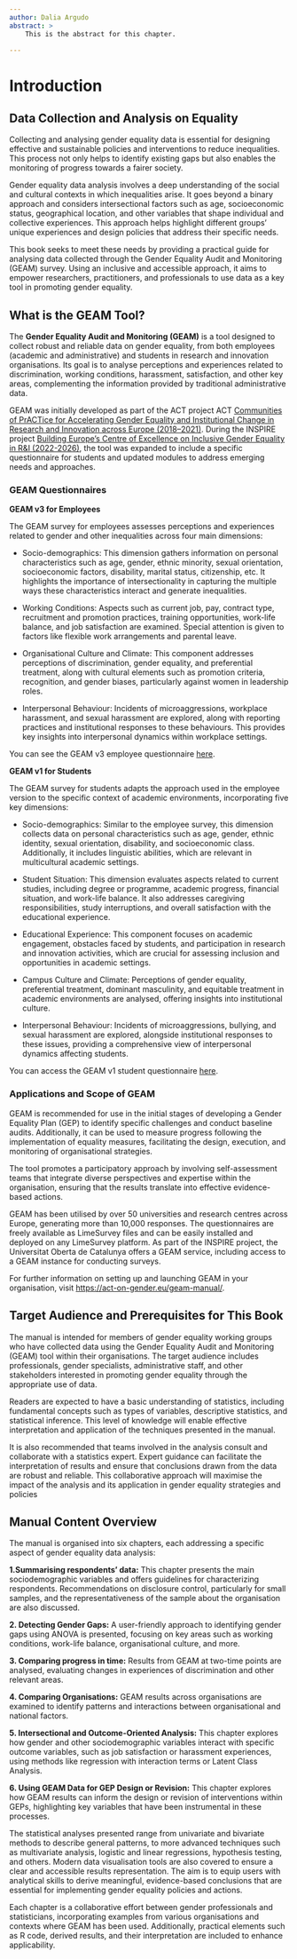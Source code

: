 ```yaml
---
author: Dalia Argudo
abstract: >
    This is the abstract for this chapter. 

---
```


# Introduction

## Data Collection and Analysis on Equality

Collecting and analysing gender equality data is essential for designing effective and sustainable policies and interventions to reduce inequalities. This process not only helps to identify existing gaps but also enables the monitoring of progress towards a fairer society.

Gender equality data analysis involves a deep understanding of the social and cultural contexts in which inequalities arise. It goes beyond a binary approach and considers intersectional factors such as age, socioeconomic status, geographical location, and other variables that shape individual and collective experiences. This approach helps highlight different groups' unique experiences and design policies that address their specific needs.

This book seeks to meet these needs by providing a practical guide for analysing data collected through the Gender Equality Audit and Monitoring (GEAM) survey. Using an inclusive and accessible approach, it aims to empower researchers, practitioners, and professionals to use data as a key tool in promoting gender equality.

## What is the GEAM Tool?

The **Gender Equality Audit and Monitoring (GEAM)** is a tool designed to collect robust and reliable data on gender equality, from both employees (academic and administrative) and students in research and innovation organisations. Its goal is to analyse perceptions and experiences related to discrimination, working conditions, harassment, satisfaction, and other key areas, complementing the information provided by traditional administrative data.

GEAM was initially developed as part of the ACT project ACT [Communities of PrACTice for Accelerating Gender Equality and Institutional Change in Research and Innovation across Europe (2018–2021)](https://www.act-on-gender.eu/). During the INSPIRE project [Building Europe’s Centre of Excellence on Inclusive Gender Equality in R&I (2022-2026)](https://www.inspirequality.eu/), the tool was expanded to include a specific questionnaire for students and updated modules to address emerging needs and approaches.

### GEAM Questionnaires

**GEAM v3 for Employees**

The GEAM survey for employees assesses perceptions and experiences related to gender and other inequalities across four main dimensions:

- Socio-demographics: This dimension gathers information on personal characteristics such as age, gender, ethnic minority, sexual orientation, socioeconomic factors, disability, marital status, citizenship, etc. It highlights the importance of intersectionality in capturing the multiple ways these characteristics interact and generate inequalities.

- Working Conditions: Aspects such as current job, pay, contract type, recruitment and promotion practices, training opportunities, work-life balance, and job satisfaction are examined. Special attention is given to factors like flexible work arrangements and parental leave.

- Organisational Culture and Climate: This component addresses perceptions of discrimination, gender equality, and preferential treatment, along with cultural elements such as promotion criteria, recognition, and gender biases, particularly against women in leadership roles.

- Interpersonal Behaviour: Incidents of microaggressions, workplace harassment, and sexual harassment are explored, along with reporting practices and institutional responses to these behaviours. This provides key insights into interpersonal dynamics within workplace settings.

You can see the GEAM v3 employee questionnaire [here](https://surveys.geamtool.eu/index.php/530000?lang=en).

**GEAM v1 for Students**

The GEAM survey for students adapts the approach used in the employee version to the specific context of academic environments, incorporating five key dimensions:

- Socio-demographics: Similar to the employee survey, this dimension collects data on personal characteristics such as age, gender, ethnic identity, sexual orientation, disability, and socioeconomic class. Additionally, it includes linguistic abilities, which are relevant in multicultural academic settings.

- Student Situation: This dimension evaluates aspects related to current studies, including degree or programme, academic progress, financial situation, and work-life balance. It also addresses caregiving responsibilities, study interruptions, and overall satisfaction with the educational experience.

- Educational Experience: This component focuses on academic engagement, obstacles faced by students, and participation in research and innovation activities, which are crucial for assessing inclusion and opportunities in academic settings.

- Campus Culture and Climate: Perceptions of gender equality, preferential treatment, dominant masculinity, and equitable treatment in academic environments are analysed, offering insights into institutional culture.

- Interpersonal Behaviour: Incidents of microaggressions, bullying, and sexual harassment are explored, alongside institutional responses to these issues, providing a comprehensive view of interpersonal dynamics affecting students.

You can access the GEAM v1 student questionnaire [here](https://surveys.geamtool.eu/index.php/100100?lang=en).

### Applications and Scope of GEAM

GEAM is recommended for use in the initial stages of developing a Gender Equality Plan (GEP) to identify specific challenges and conduct baseline audits. Additionally, it can be used to measure progress following the implementation of equality measures, facilitating the design, execution, and monitoring of organisational strategies.

The tool promotes a participatory approach by involving self-assessment teams that integrate diverse perspectives and expertise within the organisation, ensuring that the results translate into effective evidence-based actions.

GEAM has been utilised by over 50 universities and research centres across Europe, generating more than 10,000 responses. The questionnaires are freely available as LimeSurvey files and can be easily installed and deployed on any LimeSurvey platform. As part of the INSPIRE project, the Universitat Oberta de Catalunya offers a GEAM service, including access to a GEAM instance for conducting surveys.

For further information on setting up and launching GEAM in your organisation, visit [https://act-on-gender.eu/geam-manual/](https://act-on-gender.eu/geam-manual/).

## Target Audience and Prerequisites for This Book

The manual is intended for members of gender equality working groups who have collected data using the Gender Equality Audit and Monitoring (GEAM) tool within their organisations. The target audience includes professionals, gender specialists, administrative staff, and other stakeholders interested in promoting gender equality through the appropriate use of data.

Readers are expected to have a basic understanding of statistics, including fundamental concepts such as types of variables, descriptive statistics, and statistical inference. This level of knowledge will enable effective interpretation and application of the techniques presented in the manual.

It is also recommended that teams involved in the analysis consult and collaborate with a statistics expert. Expert guidance can facilitate the interpretation of results and ensure that conclusions drawn from the data are robust and reliable. This collaborative approach will maximise the impact of the analysis and its application in gender equality strategies and policies

## Manual Content Overview

The manual is organised into six chapters, each addressing a specific aspect of gender equality data analysis:

**1.Summarising respondents' data:** This chapter presents the main sociodemographic variables and offers guidelines for characterizing respondents. Recommendations on disclosure control, particularly for small samples, and the representativeness of the sample about the organisation are also discussed.

**2. Detecting Gender Gaps:** A user-friendly approach to identifying gender gaps using ANOVA is presented, focusing on key areas such as working conditions, work-life balance, organisational culture, and more.

**3. Comparing progress in time:** Results from GEAM at two-time points are analysed, evaluating changes in experiences of discrimination and other relevant areas.

**4. Comparing Organisations:** GEAM results across organisations are examined to identify patterns and interactions between organisational and national factors.

**5. Intersectional and Outcome-Oriented Analysis:** This chapter explores how gender and other sociodemographic variables interact with specific outcome variables, such as job satisfaction or harassment experiences, using methods like regression with interaction terms or Latent Class Analysis.

**6. Using GEAM Data for GEP Design or Revision:** This chapter explores how GEAM results can inform the design or revision of interventions within GEPs, highlighting key variables that have been instrumental in these processes.

The statistical analyses presented range from univariate and bivariate methods to describe general patterns, to more advanced techniques such as multivariate analysis, logistic and linear regressions, hypothesis testing, and others. Modern data visualisation tools are also covered to ensure a clear and accessible results representation. The aim is to equip users with analytical skills to derive meaningful, evidence-based conclusions that are essential for implementing gender equality policies and actions.

Each chapter is a collaborative effort between gender professionals and statisticians, incorporating examples from various organisations and contexts where GEAM has been used. Additionally, practical elements such as R code, derived results, and their interpretation are included to enhance applicability.



